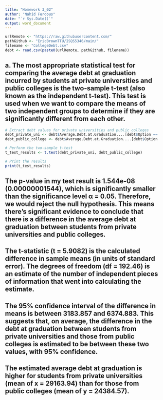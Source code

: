 ```yaml
---
title: "Homework 3_02"
author: "Nahid Ferdous"
date: "`r Sys.Date()`"
output: word_document
---
```


```r
urlRemote <- "https://raw.githubusercontent.com/"
pathGithub <- "EricBrownTTU/ISQS5346/main/"
filename <- "CollegeDebt.csv"
debt <- read.csv(paste0(urlRemote, pathGithub, filename))

```
## a. The most appropriate statistical test for comparing the average debt at graduation incurred by students at private universities and public colleges is the two-sample t-test (also known as the independent t-test). This test is used when we want to compare the means of two independent groups to determine if they are significantly different from each other.
```r

# Extract debt values for private universities and public colleges
debt_private_uni <- debt$Average.Debt.at.Graduation....[debt$Option == 'Private']
debt_public_college <- debt$Average.Debt.at.Graduation....[debt$Option == 'Public'] # replace 'Public' with the correct value in your dataset

# Perform the two-sample t-test
t_test_results <- t.test(debt_private_uni, debt_public_college)

# Print the results
print(t_test_results)

```
## The p-value in my test result is 1.544e-08 (0.00000001544), which is significantly smaller than the significance level α = 0.05. Therefore, we would reject the null hypothesis. This means there's significant evidence to conclude that there is a difference in the average debt at graduation between students from private universities and public colleges.

## The t-statistic (t = 5.9082) is the calculated difference in sample means (in units of standard error). The degrees of freedom (df = 192.46) is an estimate of the number of independent pieces of information that went into calculating the estimate.

## The 95% confidence interval of the difference in means is between 3183.857 and 6374.883. This suggests that, on average, the difference in the debt at graduation between students from private universities and those from public colleges is estimated to be between these two values, with 95% confidence.

## The estimated average debt at graduation is higher for students from private universities (mean of x = 29163.94) than for those from public colleges (mean of y = 24384.57).

